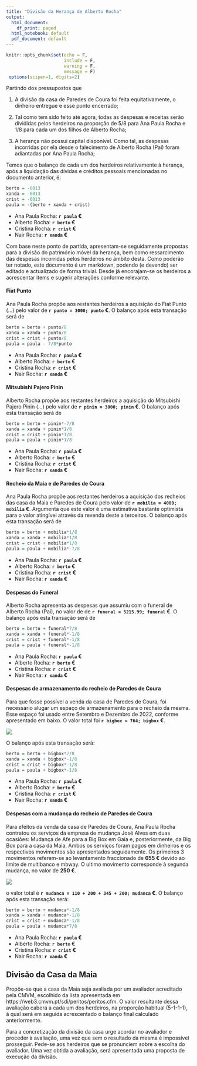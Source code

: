 ```yaml
---
title: "Divisão da Herança de Alberto Rocha"
output:
  html_document:
    df_print: paged
  html_notebook: default
  pdf_document: default
---
```


```r
knitr::opts_chunk$set(echo = F,
                      include = F,
                      warning = F,
                      message = F)
 options(scipen=1, digits=2)
```


Partindo dos pressupostos que

1) A divisão da casa de Paredes de Coura foi feita equitativamente, o dinheiro entregue e esse ponto encerrado;

2) Tal como tem sido feito até agora, todas as despesas e receitas serão divididas pelos herdeiros na proporção de 5/8 para Ana Paula Rocha e 1/8 para cada um dos filhos de Alberto Rocha;

3) A herança não possui capital disponível. Como tal, as despesas incorridas por ela desde o falecimento de Alberto Rocha (Pai) foram adiantadas por Ana Paula Rocha;

Temos que o balanço de cada um dos herdeiros relativamente à herança, após a liquidação das dívidas e créditos pessoais mencionadas no documento anterior, é:

```r
berto = -6013
xanda = -6013
crist = -6013
paula = -(berto + xanda + crist)
```

* Ana Paula Rocha: **`r paula` €**
* Alberto Rocha: **`r berto` €**
* Cristina Rocha: **`r crist` €**
* Nair Rocha: **`r xanda` €**

Com base neste ponto de partida, apresentam-se seguidamente propostas para a divisão do património móvel da herança, bem como ressarcimento das despesas incorridas pelos herdeiros no âmbito desta. Como poderão ter notado, este documento é um markdown, podendo (e devendo) ser editado e actualizado de forma trivial. Desde já encorajam-se os herdeiros a acrescentar items e sugerir alterações conforme relevante.

#### Fiat Punto

Ana Paula Rocha propõe aos restantes herdeiros a aquisição do Fiat Punto (...) pelo valor de **`r punto = 3000; punto` €**. O balanço após esta transação será de 

```r
berto = berto + punto/8
xanda = xanda + punto/8
crist = crist + punto/8
paula = paula - 7/8*punto
```

* Ana Paula Rocha: **`r paula` €**
* Alberto Rocha: **`r berto` €**
* Cristina Rocha: **`r crist` €**
* Nair Rocha: **`r xanda` €**

#### Mitsubishi Pajero Pinin

Alberto Rocha propõe aos restantes herdeiros a aquisição do Mitsubishi Pajero Pinin (...) pelo valor de **`r pinin = 3000; pinin` €**. O balanço após esta transação será de 

```r
berto = berto + pinin*-7/8
xanda = xanda + pinin*1/8
crist = crist + pinin*1/8
paula = paula + pinin*1/8
```

* Ana Paula Rocha: **`r paula` €**
* Alberto Rocha: **`r berto` €**
* Cristina Rocha: **`r crist` €**
* Nair Rocha: **`r xanda` €**

#### Recheio da Maia e de Paredes de Coura

Ana Paula Rocha propõe aos restantes herdeiros a aquisição dos recheios das casa da Maia e Paredes de Coura pelo valor de **`r mobilia = 4000; mobilia` €**. Argumenta que este valor é uma estimativa bastante optimista para o valor atingível através da revenda deste a terceiros. O balanço após esta transação será de 

```r
berto = berto + mobilia*1/8
xanda = xanda + mobilia*1/8
crist = crist + mobilia*1/8
paula = paula + mobilia*-7/8
```

* Ana Paula Rocha: **`r paula` €**
* Alberto Rocha: **`r berto` €**
* Cristina Rocha: **`r crist` €**
* Nair Rocha: **`r xanda` €**

#### Despesas do Funeral

Alberto Rocha apresenta as despesas que assumiu com o funeral de Alberto Rocha (Pai), no valor de de **`r funeral = 5215.99; funeral` €**. O balanço após esta transação será de 

```r
berto = berto + funeral*7/8
xanda = xanda + funeral*-1/8
crist = crist + funeral*-1/8
paula = paula + funeral*-1/8
```

* Ana Paula Rocha: **`r paula` €**
* Alberto Rocha: **`r berto` €**
* Cristina Rocha: **`r crist` €**
* Nair Rocha: **`r xanda` €**

#### Despesas de armazenamento do recheio de Paredes de Coura

Para que fosse possível a venda da casa de Paredes de Coura, foi necessário alugar um espaço de armazenamento para o recheio da mesma. Esse espaço foi usado entre Setembro e Dezembro de 2022, conforme apresentado em baixo. O valor total foi **`r bigbox = 764; bigbox` €**.

![](comprovativos/bigbox.png)

O balanço após esta transação será: 

```r
berto = berto + bigbox*7/8
xanda = xanda + bigbox*-1/8
crist = crist + bigbox*-1/8
paula = paula + bigbox*-1/8
```

* Ana Paula Rocha: **`r paula` €**
* Alberto Rocha: **`r berto` €**
* Cristina Rocha: **`r crist` €**
* Nair Rocha: **`r xanda` €**

#### Despesas com a mudança do recheio de Paredes de Coura

Para efeitos da venda da casa de Paredes de Coura, Ana Paula Rocha contratou os serviços da empresa de mudança José Alves em duas ocasiões: Mudança de Afe para a Big Box em Gaia e, posteriormente, da Big Box para a casa da Maia. Ambos os serviços foram pagos em dinheiros e os respectivos movimentos são apresentados seguidamente. Os primeiros 3 movimentos referem-se ao levantamento fraccionado de **655 €** devido ao limite de multibanco e mbway. O ultimo movimento corresponde à segunda mudança, no valor de **250 €**.

![](comprovativos/mudanca.png)

o valor total é **`r mudanca = 110 + 200 + 345 + 200; mudanca` €**. O balanço após esta transação será: 

```r
berto = berto + mudanca*-1/8
xanda = xanda + mudanca*-1/8
crist = crist + mudanca*-1/8
paula = paula + mudanca*7/8
```

* Ana Paula Rocha: **`r paula` €**
* Alberto Rocha: **`r berto` €**
* Cristina Rocha: **`r crist` €**
* Nair Rocha: **`r xanda` €**


## Divisão da Casa da Maia

Propõe-se que a casa da Maia seja avaliada por um avaliador acreditado pela CMVM, escolhido da lista apresentada em https://web3.cmvm.pt/sdi/peritos/peritos.cfm. O valor resultante dessa avaliação caberá a cada um dos herdeiros, na proporção habitual (5-1-1-1), à qual será em seguida acrescentado o balanço final calculado anteriormente.

Para a concretização da divisão da casa urge acordar no avaliador e proceder à avaliação, uma vez que sem o resultado da mesma é impossível prosseguir. Pede-se aos herdeiros que se pronunciem sobre a escolha do avaliador. Uma vez obtida a avaliação, será apresentada uma proposta de execução da divisão.



